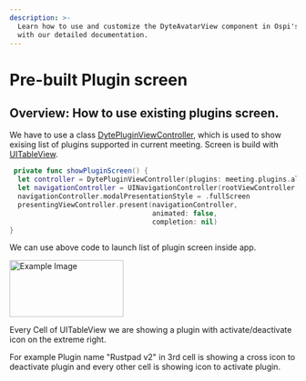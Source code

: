 ```yaml
---
description: >-
  Learn how to use and customize the DyteAvatarView component in Ospi's iOS UiKit
  with our detailed documentation.
---
```

 
# Pre-built Plugin screen
## Overview: How to use existing plugins screen.
We have to use a class [DytePluginViewController](/ios/components/dyte-plugins), which is used to show exising list of plugins
supported in current meeting.
Screen is build with [UITableView](https://developer.apple.com/documentation/uikit/uitableview). 


```swift
 private func showPluginScreen() {
  let controller = DytePluginViewController(plugins: meeting.plugins.all)
  let navigationController = UINavigationController(rootViewController: controller)
  navigationController.modalPresentationStyle = .fullScreen
  presentingViewController.present(navigationController, 
                                   animated: false,
                                   completion: nil)
}
```
We can use above code to launch list of plugin screen inside app.

<img src="/static/ios/iOS_plugins.png" alt="Example Image" width="200" height="100"/>

Every Cell of UITableView we are showing a plugin with activate/deactivate icon on the extreme right.

For example Plugin name "Rustpad v2" in 3rd cell is showing a cross icon to deactivate plugin and every other cell is showing icon 
to activate plugin.


<head>
  <title>iOS DyteAvatarView</title>
</head>
